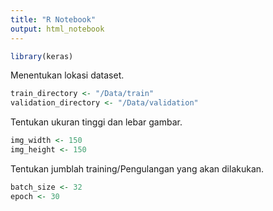 ```yaml
---
title: "R Notebook"
output: html_notebook
---
```




```r
library(keras)
```
Menentukan lokasi dataset.
```r
train_directory <- "/Data/train"
validation_directory <- "/Data/validation"
```
Tentukan ukuran tinggi dan lebar gambar.
```r
img_width <- 150
img_height <- 150
```
Tentukan jumblah training/Pengulangan yang akan dilakukan.
```r
batch_size <- 32
epoch <- 30
```
